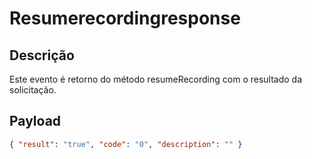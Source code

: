 # Resumerecordingresponse

## Descrição

Este evento é retorno do método resumeRecording com o resultado da solicitação.

## Payload

```json copy
{ "result": "true", "code": "0", "description": "" }
```
